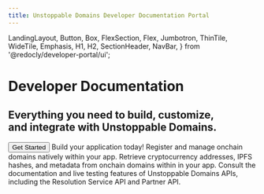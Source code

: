 ```yaml
---
title: Unstoppable Domains Developer Documentation Portal
---
```


  LandingLayout,
  Button,
  Box,
  FlexSection,
  Flex,
  Jumbotron,
  ThinTile,
  WideTile,
  Emphasis,
  H1,
  H2,
  SectionHeader,
  NavBar,
} from '@redocly/developer-portal/ui';



<NavBar location={props.location} standalone={false} />

<Jumbotron className="padding-top-bottom-20">
  <H1 className="margin-top-bottom-20">Developer Documentation</H1>
  <H2 className="margin-top-bottom-20">Everything you need to build, customize, <br/>and integrate with Unstoppable Domains.</H2>
  <Flex p={20} justifyContent="center">
     <Button variant="contained" size="xlarge" color="primary" to="getting-started/index.md">
      Get Started
    </Button>
  </Flex>
</Jumbotron>
<Box my={25}>
  <SectionHeader className="margin-top-bottom-30">
    Build your <Emphasis> application </Emphasis> today!
  </SectionHeader>
  <FlexSection justifyContent="space-around" flexWrap="wrap" className="padding-top-bottom-20">
    <ThinTile to="domain-distribution-and-management/overview.md" icon={usecase} header="Sell Domains in your App">
        Register and manage onchain domains natively within your app.
    </ThinTile>
    <ThinTile to="resolution/overview.md" icon={toolkit} header="Resolve Domains in your App">
        Retrieve cryptocurrency addresses, IPFS hashes, and metadata from onchain domains within in your app.
    </ThinTile>
    <ThinTile to="openapi/resolution.page.yaml" icon={apiref} header="API Reference">
        Consult the documentation and live testing features of Unstoppable Domains APIs,
        including the Resolution Service API and Partner API.
    </ThinTile>
  </FlexSection>
  <FlexSection justifyContent="space-around" flexWrap="wrap">
    <DeveloperSurvey/>
  </FlexSection>
</Box>
